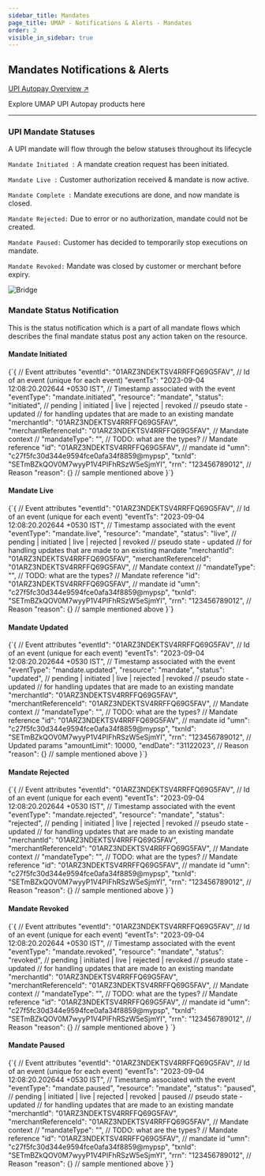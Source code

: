 ```yaml
---
sidebar_title: Mandates
page_title: UMAP - Notifications & Alerts - Mandates
order: 2
visible_in_sidebar: true
---
```


## Mandates Notifications & Alerts

<Card padding="small" shape="rounded">
    <a href="/payments/umap/mandates" target="_blank">
        UPI Autopay Overview ↗
    </a>
    <p>
        Explore UMAP UPI Autopay products here
    </p>
</Card>

<hr class="primary"/>

### UPI Mandate Statuses

A UPI mandate will flow through the below statuses throughout its lifecycle  

`Mandate Initiated :` A mandate creation request has been initiated. 

`Mandate Live :` Customer authorization received & mandate is now active. 

`Mandate Complete :` Mandate executions are done, and now mandate is closed.  

`Mandate Rejected:` Due to error or no authorization, mandate could not be created.   

`Mandate Paused:` Customer has decided to temporarily stop executions on mandate.   

`Mandate Revoked:` Mandate was closed by customer or merchant before expiry. 

<img
    src="https://storage.googleapis.com/strapi-assets/latest/Frame_109/Frame_109.png"
    alt="Bridge"
/>

### Mandate Status Notification

This is the status notification which is a part of all mandate flows which describes the final mandate status post any action taken on the resource.

#### Mandate Initiated

<CodeBlockWithCopy language="json">
    {`{
   // Event attributes
   "eventId": "01ARZ3NDEKTSV4RRFFQ69G5FAV", // Id of an event (unique for each event)
   "eventTs": "2023-09-04 12:08:20.202644 +0530 IST", // Timestamp associated with the event
   "eventType": "mandate.initiated",
   "resource": "mandate",
   "status": "initiated", // pending | initiated | live | rejected | revoked
   // pseudo state - updated
   // for handling updates that are made to an existing mandate
   "merchantId": "01ARZ3NDEKTSV4RRFFQ69G5FAV",
   "merchantReferenceId": "01ARZ3NDEKTSV4RRFFQ69G5FAV",
   // Mandate context
   // "mandateType": "<type>", // TODO: what are the types?
   // Mandate reference
   "id": "01ARZ3NDEKTSV4RRFFQ69G5FAV", // mandate id
   "umn": "c27f5fc30d344e9594fce0afa34f8859@mypsp",
   "txnId": "SETmBZkQOV0M7wyyP1V4PIFhRSzW5eSjmYI",
   "rrn": "123456789012",
   // Reason
   "reason": {} // sample mentioned above
}`}
</CodeBlockWithCopy>

#### Mandate Live

<CodeBlockWithCopy language="json">
    {`{
   // Event attributes
   "eventId": "01ARZ3NDEKTSV4RRFFQ69G5FAV", // Id of an event (unique for each event)
   "eventTs": "2023-09-04 12:08:20.202644 +0530 IST", // Timestamp associated with the event
   "eventType": "mandate.live",
   "resource": "mandate",
   "status": "live", // pending | initiated | live | rejected | revoked
   // pseudo state - updated
   // for handling updates that are made to an existing mandate
   "merchantId": "01ARZ3NDEKTSV4RRFFQ69G5FAV",
   "merchantReferenceId": "01ARZ3NDEKTSV4RRFFQ69G5FAV",
   // Mandate context
   // "mandateType": "<type>", // TODO: what are the types?
   // Mandate reference
   "id": "01ARZ3NDEKTSV4RRFFQ69G5FAV", // mandate id
   "umn": "c27f5fc30d344e9594fce0afa34f8859@mypsp",
   "txnId": "SETmBZkQOV0M7wyyP1V4PIFhRSzW5eSjmYI",
   "rrn": "123456789012",
   // Reason
   "reason": {} // sample mentioned above
}`}
</CodeBlockWithCopy>

#### Mandate Updated

<CodeBlockWithCopy language="json">
    {`{
   // Event attributes
   "eventId": "01ARZ3NDEKTSV4RRFFQ69G5FAV", // Id of an event (unique for each event)
   "eventTs": "2023-09-04 12:08:20.202644 +0530 IST", // Timestamp associated with the event
   "eventType": "mandate.updated",
   "resource": "mandate",
   "status": "updated", // pending | initiated | live | rejected | revoked
   // pseudo state - updated
   // for handling updates that are made to an existing mandate
   "merchantId": "01ARZ3NDEKTSV4RRFFQ69G5FAV",
   "merchantReferenceId": "01ARZ3NDEKTSV4RRFFQ69G5FAV",
   // Mandate context
   // "mandateType": "<type>", // TODO: what are the types?
   // Mandate reference
   "id": "01ARZ3NDEKTSV4RRFFQ69G5FAV", // mandate id
   "umn": "c27f5fc30d344e9594fce0afa34f8859@mypsp",
   "txnId": "SETmBZkQOV0M7wyyP1V4PIFhRSzW5eSjmYI",
   "rrn": "123456789012",
   // Updated params
   "amountLimit": 10000,
   "endDate": "31122023",
   // Reason
   "reason": {} // sample mentioned above
}`}
</CodeBlockWithCopy>

#### Mandate Rejected

<CodeBlockWithCopy language="json">
    {`{
   // Event attributes
   "eventId": "01ARZ3NDEKTSV4RRFFQ69G5FAV", // Id of an event (unique for each event)
   "eventTs": "2023-09-04 12:08:20.202644 +0530 IST", // Timestamp associated with the event
   "eventType": "mandate.rejected",
   "resource": "mandate",
   "status": "rejected", // pending | initiated | live | rejected | revoked
   // pseudo state - updated
   // for handling updates that are made to an existing mandate
   "merchantId": "01ARZ3NDEKTSV4RRFFQ69G5FAV",
   "merchantReferenceId": "01ARZ3NDEKTSV4RRFFQ69G5FAV",
   // Mandate context
   // "mandateType": "<type>", // TODO: what are the types?
   // Mandate reference
   "id": "01ARZ3NDEKTSV4RRFFQ69G5FAV", // mandate id
   "umn": "c27f5fc30d344e9594fce0afa34f8859@mypsp",
   "txnId": "SETmBZkQOV0M7wyyP1V4PIFhRSzW5eSjmYI",
   "rrn": "123456789012",
   // Reason
   "reason": {} // sample mentioned above
}`}
</CodeBlockWithCopy>

#### Mandate Revoked

<CodeBlockWithCopy language="json">
    {`{
   // Event attributes
   "eventId": "01ARZ3NDEKTSV4RRFFQ69G5FAV", // Id of an event (unique for each event)
   "eventTs": "2023-09-04 12:08:20.202644 +0530 IST", // Timestamp associated with the event
   "eventType": "mandate.revoked",
   "resource": "mandate",
   "status": "revoked", // pending | initiated | live | rejected | revoked
   // pseudo state - updated
   // for handling updates that are made to an existing mandate
   "merchantId": "01ARZ3NDEKTSV4RRFFQ69G5FAV",
   "merchantReferenceId": "01ARZ3NDEKTSV4RRFFQ69G5FAV",
   // Mandate context
   // "mandateType": "<type>", // TODO: what are the types?
   // Mandate reference
   "id": "01ARZ3NDEKTSV4RRFFQ69G5FAV", // mandate id
   "umn": "c27f5fc30d344e9594fce0afa34f8859@mypsp",
   "txnId": "SETmBZkQOV0M7wyyP1V4PIFhRSzW5eSjmYI",
   "rrn": "123456789012",
   // Reason
   "reason": {} // sample mentioned above
}
`}
</CodeBlockWithCopy>

#### Mandate Paused

<CodeBlockWithCopy language="json">
    {`{
   // Event attributes
   "eventId": "01ARZ3NDEKTSV4RRFFQ69G5FAV", // Id of an event (unique for each event)
   "eventTs": "2023-09-04 12:08:20.202644 +0530 IST", // Timestamp associated with the event
   "eventType": "mandate.paused",
   "resource": "mandate",
   "status": "paused", // pending | initiated | live | rejected | revoked | paused
   // pseudo state - updated
   // for handling updates that are made to an existing mandate
   "merchantId": "01ARZ3NDEKTSV4RRFFQ69G5FAV",
   "merchantReferenceId": "01ARZ3NDEKTSV4RRFFQ69G5FAV",
   // Mandate context
   // "mandateType": "<type>", // TODO: what are the types?
   // Mandate reference
   "id": "01ARZ3NDEKTSV4RRFFQ69G5FAV", // mandate id
   "umn": "c27f5fc30d344e9594fce0afa34f8859@mypsp",
   "txnId": "SETmBZkQOV0M7wyyP1V4PIFhRSzW5eSjmYI",
   "rrn": "123456789012",
   // Reason
   "reason": {} // sample mentioned above
}`}
</CodeBlockWithCopy>
